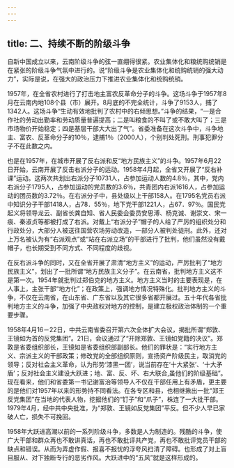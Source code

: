 ```yaml
---
---
---
```

title: 二、持续不断的阶级斗争
---



自新中国成立以来，云南阶级斗争的弦一直绷得很紧。农业集体化和粮统购统销是在紧张的阶级斗争气氛中进行的。说“阶级斗争是农业集体化和统购统销的强大动力”，实际是说，在强大的政治压力下推进农业集体化和统购统销。

1957年，在全省农村进行了打击地主富农反革命分子的斗争。这场斗争于1957年8月在云南内地108个县（市）展开。8月底的不完全统计，斗争了9153人，捕了1342人。这场斗争“生动有效地批判了农村中的右倾思想。”斗争的结果，“一是合作社的劳动出勤率和劳动质量普遍提高；二是叫粮食的不叫了或不敢大叫了；三是市场物价开始稳定；四是基层干部大大出了气”。省委准备在这次斗争中，斗争地主、富农、反革命分子的10％，逮捕1％（2000人），个别判处死刑。刑事犯罪分子不在此数之内。

也是在1957年，在城市开展了反右派和反“地方民族主义”的斗争。1957年6月22日开始，云南开展了反击右派分子的运动。1958年4月起，全省又开展了“反右补课”运动。这两次共划出右派分子10731人，占参加运动人数的4.8％，其中，党内右派分子1795人，占参加运动的党员数的3.6％，共青团内右派1616人，占参加运动的团员数的3.72％。在右派分子中，县处级以上干部158人。在1795名党员右派中知识分子干部1418人，占78．55％，地下党干部1221人，占67．97％。国民党起义将领导龙云、副省长龚自知、省人民委会委员安思溥、杨克诚、谢崇文、宋一痕、秦淑贞等都被打成了右派。对戴上“右派分子”帽子的人给了严厉的组织处分和行政处分，大部分人被送往国营农场劳动改造，一部分人被判处徒刑。此外，还对上万名被认为有“右派观点”或“站在右派立场”的干部进行了批判，他们虽然没有戴帽子，也长期受到不同方式、不同程度的歧视。

在反右派斗争的同时，又在全省开展了肃清“地方主义”的运动，严厉批判了“地方民族主义”，划出了一批所谓“地方民族主义分子”。在云南省，批判地方主义这不是第一次。1954年就批判过郑伯克的地方主义。地方主义当时的主要表现是，在人事上，主张干部“地方化”；在政策上，强调地方情况特殊化。批判地方主义的斗争，不仅在云南省，在山东省、广东省以及其它很多省都开展过。五十年代各省批判地方主义的斗争，加强了中央政权对地方的控制，是建立极权政治体制的一个重要步骤。

1958年4月16－22日，中共云南省委召开第六次全体扩大会议，揭批所谓“郑敦、王镜如为首的反党集团”。21日，会议通过了“开除郑敦、王镜如党籍的决议”。郑敦是省委组织部长，王镜如是省委组织部副部长。他们的罪状是：“实行地方主义、宗派主义的干部政策；修改党的全部组织原则，宣扬资产阶级民主，取消党的领导；反对社会主义革命，认为形势‘漆黑一团’，说当前存在‘十大紧张’、‘十大矛盾’；反对社会主义建设大跃进；地、富、反、坏、右大联合,虽他们的阶级基础”。现在看来，他们和省委第一书记谢富治等领导人不仅在干部任用上有矛盾，更主要的是他们对1957年以来的形势持不同看法。在各专区和县，也相继揪出一批“郑王反党集团”在当地的代表人物，挖掘他们的“钉子”和“爪子”，株连了一大批干部。1979年4月，经中共中央批准，为“郑敦、王镜如反党集团”平反。但不少人早已家破人亡，损失不可挽回。

1958年大跃进高潮以前的一系列阶级斗争，多数是人为制造的。残酷的斗争，使广大干部和群众再也不敢讲真话，再也不敢批评共产党，再也不敢批评党员干部的缺点和错误。从而为弄虚作假、报喜不报忧的浮夸风扫清了障碍。也形成了对上盲目服从、对下独断专行的恶劣作风。大跃进中的“五风”就是这样形成的。